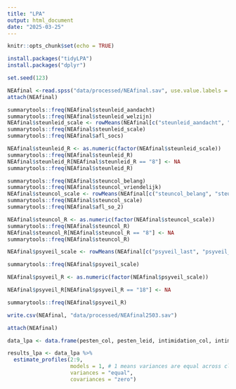 ```yaml
---
title: "LPA"
output: html_document
date: "2025-03-25"
---
```


```r
knitr::opts_chunk$set(echo = TRUE)
```

```r
install.packages("tidyLPA")
install.packages("dplyr")
```

```r
set.seed(123)
```

```r
NEAfinal <-read.spss("data/processed/NEAfinal.sav", use.value.labels = T, to.data.frame = T)
attach(NEAfinal)
```

```r
summarytools::freq(NEAfinal$steunleid_aandacht)
summarytools::freq(NEAfinal$steunleid_welzijn)
NEAfinal$steunleid_scale <- rowMeans(NEAfinal[c("steunleid_aandacht", "steunleid_welzijn")], na.rm = TRUE)
summarytools::freq(NEAfinal$steunleid_scale)
summarytools::freq(NEAfinal$afl_socs)

NEAfinal$steunleid_R <- as.numeric(factor(NEAfinal$steunleid_scale))
summarytools::freq(NEAfinal$steunleid_R)
NEAfinal$steunleid_R[NEAfinal$steunleid_R == "8"] <- NA
summarytools::freq(NEAfinal$steunleid_R)

summarytools::freq(NEAfinal$steuncol_belang)
summarytools::freq(NEAfinal$steuncol_vriendelijk)
NEAfinal$steuncol_scale <- rowMeans(NEAfinal[c("steuncol_belang", "steuncol_vriendelijk")], na.rm = TRUE)
summarytools::freq(NEAfinal$steuncol_scale)
summarytools::freq(NEAfinal$afl_so_2)

NEAfinal$steuncol_R <- as.numeric(factor(NEAfinal$steuncol_scale))
summarytools::freq(NEAfinal$steuncol_R)
NEAfinal$steuncol_R[NEAfinal$steuncol_R == "8"] <- NA
summarytools::freq(NEAfinal$steuncol_R)

```

```r
NEAfinal$psyveil_scale <- rowMeans(NEAfinal[c("psyveil_last", "psyveil_hulp", "psyveil_fout")], na.rm = TRUE)

summarytools::freq(NEAfinal$psyveil_scale)

NEAfinal$psyveil_R <- as.numeric(factor(NEAfinal$psyveil_scale))

NEAfinal$psyveil_R[NEAfinal$psyveil_R == "18"] <- NA

summarytools::freq(NEAfinal$psyveil_R)

```

```r
write.csv(NEAfinal, "data/processed/NEAfinal2503.sav")
```

```r
attach(NEAfinal)
```


```r
data_lpa <- data.frame(pesten_col, pesten_leid, intimidation_col, intimidation_leid, geweld_col, geweld_leid, seks_col, seks_leid, conflict_col, conflict_leid, conflict_werk, steunleid_R, steuncol_R, psyveil_R)
```

```r
results_lpa <- data_lpa %>%
  estimate_profiles(2:9, 
                    models = 1, # 1 means variances are equal across classes
                    variances = "equal", 
                    covariances = "zero") 

```

